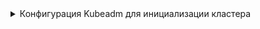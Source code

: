 


<details>
<summary>Конфигурация Kubeadm для инициализации кластера</summary>
<Tabs groupId="install-type">

    <TabItem value='Bash'>
      <h4>Переменные окружния для шаблона конфигурационного файла</h4>
      <CodeBlock language="bash">
          {dedent`
            export CLUSTER_NAME='${CUSTOM_VALUE.clusterName.value}'
            export BASE_DOMAIN='${CUSTOM_VALUE.kubernetesBaseDomain.value}'
            export CLUSTER_DOMAIN=${CUSTOM_VALUE.kubernetesClusterDomain.value}
            export FULL_HOST_NAME=${CUSTOM_VALUE.virtualMachineFullName.value}
            export INTERNAL_API=api.${CUSTOM_VALUE.kubernetesClusterDomain.value}
          `}
      </CodeBlock>

      <h4>Конфигурационный файл kubeadm для инициализации кластера</h4>
      :::warning
      Обратите внимание, что в данном конфигурационном файле этап установки ```addons``` игнорируется.
      :::
      <CodeBlock>
        {dedent`
          cat <<EOF > ${CUSTOM_VALUE.kubeadmBaseConfigPath.value}/kubeadm.yaml
          ---
          apiVersion: kubeadm.k8s.io/v1beta3
          kind: InitConfiguration
          skipPhases:
            - addon
          bootstrapTokens:
            - token: "fjt9ex.lwzqgdlvoxtqk4yw"
              description: "kubeadm bootstrap token"
              ttl: "24h"
          certificateKey: 0c00c2fd5c67c37656c00d78a9d7e1f2eb794ef8e4fc3e2a4b532eb14323cd59
          nodeRegistration:
            imagePullPolicy: IfNotPresent
            taints: null
            kubeletExtraArgs:
              cloud-provider: external
              config: "${CUSTOM_VALUE.kuberneteKubeletFolderPath.value}/config-custom.yaml"
              cluster-domain: ${CUSTOM_VALUE.kubernetesClusterDomain.value}
              cluster-dns: "${CUSTOM_VALUE.kubernetesDNSAddress.value}"
            # name: '$\{FULL_HOST_NAME}'
            ignorePreflightErrors:
              # > При поэтапной сборке кластера, а не выполнении единой команды,
              # > необходимо указать исключения в параметре ignorePreflightErrors,
              # > чтобы команда kubeadm init phase preflight выполнялась без препятствий.
              # > Для этого в nodeRegistration добавляются следующие исключения:
              - FileAvailable--etc-kubernetes-manifests-kube-apiserver.yaml
              - FileAvailable--etc-kubernetes-manifests-kube-controller-manager.yaml
              - FileAvailable--etc-kubernetes-manifests-kube-scheduler.yaml
              - FileAvailable--etc-kubernetes-manifests-etcd.yaml
          ---
          apiVersion: kubeadm.k8s.io/v1beta3
          kind: ClusterConfiguration
          clusterName: "$\{CLUSTER_NAME}"
          controlPlaneEndpoint: $\{INTERNAL_API}:${KUBE_API_ARGS.securePort.value}
          imageRepository: "${CUSTOM_VALUE.baseDockerRegistry.value}"
          networking:
            serviceSubnet: ${CUSTOM_VALUE.kubernetesServiceCIDR.value}
            dnsDomain: ${CUSTOM_VALUE.kubernetesClusterDomain.value}
          kubernetesVersion: ${COMPONENTS_VERSION.kubernetes.value}
          dns: {}
          etcd:
            local:
              imageRepository: "${CUSTOM_VALUE.baseDockerRegistry.value}"
              dataDir: "/var/lib/etcd"
              extraArgs:
                auto-compaction-retention: "${ETCD_ARGS.autoCompactionRetention.value}"
                cert-file: "${ETCD_ARGS.certFile.value}"
                client-cert-auth: "${ETCD_ARGS.clientCertAuth.value}"
                data-dir: "${ETCD_ARGS.dataDir.value}"
                election-timeout: "${ETCD_ARGS.electionTimeout.value}"
                experimental-initial-corrupt-check: "${ETCD_ARGS.experimentalInitialCorruptCheck.value}"
                experimental-watch-progress-notify-interval: "${ETCD_ARGS.experimentalWatchProgressNotifyInterval.value}"
                heartbeat-interval: "${ETCD_ARGS.heartbeatInterval.value}"
                key-file: "${ETCD_ARGS.keyFile.value}"
                logger: "${ETCD_ARGS.logger.value}"
                max-snapshots: "${ETCD_ARGS.maxSnapshots.value}"
                max-wals: "${ETCD_ARGS.maxWals.value}"
                metrics: "${ETCD_ARGS.metrics.value}"
                peer-cert-file: "${ETCD_ARGS.peerCertFile.value}"
                peer-client-cert-auth: "${ETCD_ARGS.peerClientCertAuth.value}"
                peer-key-file: "${ETCD_ARGS.peerKeyFile.value}"
                peer-trusted-ca-file: "${ETCD_ARGS.peerTrustedCAFile.value}"
                snapshot-count: "${ETCD_ARGS.snapshotCount.value}"
                trusted-ca-file: "${ETCD_ARGS.trustedCAFile.value}"
                listen-metrics-urls: "http://0.0.0.0:2381" # TODO
                quota-backend-bytes: "10737418240" # TODO
              peerCertSANs:
                - 127.0.0.1
              serverCertSANs:
                - 127.0.0.1
          apiServer:
            extraArgs:
              aggregator-reject-forwarding-redirect: "${KUBE_API_ARGS.aggregatorRejectForwardingRedirect.value}"
              allow-privileged: "${KUBE_API_ARGS.allowPrivileged.value}"
              anonymous-auth: "${KUBE_API_ARGS.anonymousAuth.value}"
              api-audiences: "${KUBE_API_ARGS.apiAudiences.value}"
              apiserver-count: "${KUBE_API_ARGS.apiserverCount.value}"
              audit-log-batch-buffer-size: "${KUBE_API_ARGS.auditLogBatchBufferSize.value}"
              audit-log-batch-max-size: "${KUBE_API_ARGS.auditLogBatchMaxSize.value}"
              audit-log-batch-max-wait: "${KUBE_API_ARGS.auditLogBatchMaxWait.value}"
              audit-log-batch-throttle-burst: "${KUBE_API_ARGS.auditLogBatchThrottleBurst.value}"
              audit-log-batch-throttle-enable: "${KUBE_API_ARGS.auditLogBatchThrottleEnable.value}"
              audit-log-batch-throttle-qps: "${KUBE_API_ARGS.auditLogBatchThrottleQps.value}"
              audit-log-compress: "${KUBE_API_ARGS.auditLogCompress.value}"
              audit-log-format: "${KUBE_API_ARGS.auditLogFormat.value}"
              audit-log-maxage: "${KUBE_API_ARGS.auditLogMaxage.value}"
              audit-log-maxbackup: "${KUBE_API_ARGS.auditLogMaxbackup.value}"
              audit-log-maxsize: "${KUBE_API_ARGS.auditLogMaxsize.value}"
              audit-log-mode: "${KUBE_API_ARGS.auditLogMode.value}"
              audit-log-truncate-enabled: "${KUBE_API_ARGS.auditLogTruncateEnabled.value}"
              audit-log-truncate-max-batch-size: "${KUBE_API_ARGS.auditLogTruncateMaxBatchSize.value}"
              audit-log-truncate-max-event-size: "${KUBE_API_ARGS.auditLogTruncateMaxEventSize.value}"
              audit-log-version: "${KUBE_API_ARGS.auditLogVersion.value}"
              audit-webhook-batch-buffer-size: "${KUBE_API_ARGS.auditWebhookBatchBufferSize.value}"
              audit-webhook-batch-initial-backoff: "${KUBE_API_ARGS.auditWebhookBatchInitialBackoff.value}"
              audit-webhook-batch-max-size: "${KUBE_API_ARGS.auditWebhookBatchMaxSize.value}"
              audit-webhook-batch-max-wait: "${KUBE_API_ARGS.auditWebhookBatchMaxWait.value}"
              audit-webhook-batch-throttle-burst: "${KUBE_API_ARGS.auditWebhookBatchThrottleBurst.value}"
              audit-webhook-batch-throttle-enable: "${KUBE_API_ARGS.auditWebhookBatchThrottleEnable.value}"
              audit-webhook-batch-throttle-qps: "${KUBE_API_ARGS.auditWebhookBatchThrottleQps.value}"
              audit-webhook-initial-backoff: "${KUBE_API_ARGS.auditWebhookInitialBackoff.value}"
              audit-webhook-mode: "${KUBE_API_ARGS.auditWebhookMode.value}"
              audit-webhook-truncate-enabled: "${KUBE_API_ARGS.auditWebhookTruncateEnabled.value}"
              audit-webhook-truncate-max-batch-size: "${KUBE_API_ARGS.auditWebhookTruncateMaxBatchSize.value}"
              audit-webhook-truncate-max-event-size: "${KUBE_API_ARGS.auditWebhookTruncateMaxEventSize.value}"
              audit-webhook-version: "${KUBE_API_ARGS.auditWebhookVersion.value}"
              authentication-token-webhook-cache-ttl: "${KUBE_API_ARGS.authenticationTokenWebhookCacheTtl.value}"
              authentication-token-webhook-version: "${KUBE_API_ARGS.authenticationTokenWebhookVersion.value}"
              authorization-mode: "${KUBE_API_ARGS.authorizationMode.value}"
              authorization-webhook-cache-authorized-ttl: "${KUBE_API_ARGS.authorizationWebhookCacheAuthorizedTtl.value}"
              authorization-webhook-cache-unauthorized-ttl: "${KUBE_API_ARGS.authorizationWebhookCacheUnauthorizedTtl.value}"
              authorization-webhook-version: "${KUBE_API_ARGS.authorizationWebhookVersion.value}"
              bind-address: "${KUBE_API_ARGS.bindAddress.value}"
              cert-dir: "${KUBE_API_ARGS.certDir.value}"
              client-ca-file: "${KUBE_API_ARGS.clientCaFile.value}"
              cloud-provider: "${KUBE_API_ARGS.cloudProvider.value}"
              cloud-provider-gce-l7lb-src-cidrs: "${KUBE_API_ARGS.cloudProviderGceL7lbSrcCidrs.value}"
              cloud-provider-gce-lb-src-cidrs: "${KUBE_API_ARGS.cloudProviderGceLbSrcCidrs.value}"
              contention-profiling: "${KUBE_API_ARGS.contentionProfiling.value}"
              default-not-ready-toleration-seconds: "${KUBE_API_ARGS.defaultNotReadyTolerationSeconds.value}"
              default-unreachable-toleration-seconds: "${KUBE_API_ARGS.defaultUnreachableTolerationSeconds.value}"
              default-watch-cache-size: "${KUBE_API_ARGS.defaultWatchCacheSize.value}"
              delete-collection-workers: "${KUBE_API_ARGS.deleteCollectionWorkers.value}"
              enable-admission-plugins: "${KUBE_API_ARGS.enableAdmissionPlugins.value}"
              enable-aggregator-routing: "${KUBE_API_ARGS.enableAggregatorRouting.value}"
              enable-bootstrap-token-auth: "${KUBE_API_ARGS.enableBootstrapTokenAuth.value}"
              enable-garbage-collector: "${KUBE_API_ARGS.enableGarbageCollector.value}"
              enable-logs-handler: "${KUBE_API_ARGS.enableLogsHandler.value}"
              enable-priority-and-fairness: "${KUBE_API_ARGS.enablePriorityAndFairness.value}"
              encryption-provider-config-automatic-reload: "${KUBE_API_ARGS.encryptionProviderConfigAutomaticReload.value}"
              endpoint-reconciler-type: "${KUBE_API_ARGS.endpointReconcilerType.value}"
              etcd-cafile: "${KUBE_API_ARGS.etcdCafile.value}"
              etcd-certfile: "${KUBE_API_ARGS.etcdCertfile.value}"
              etcd-compaction-interval: "${KUBE_API_ARGS.etcdCompactionInterval.value}"
              etcd-count-metric-poll-period: "${KUBE_API_ARGS.etcdCountMetricPollPeriod.value}"
              etcd-db-metric-poll-interval: "${KUBE_API_ARGS.etcdDbMetricPollInterval.value}"
              etcd-healthcheck-timeout: "${KUBE_API_ARGS.etcdHealthcheckTimeout.value}"
              etcd-keyfile: "${KUBE_API_ARGS.etcdKeyfile.value}"
              etcd-prefix: "${KUBE_API_ARGS.etcdPrefix.value}"
              etcd-readycheck-timeout: "${KUBE_API_ARGS.etcdReadycheckTimeout.value}"
              etcd-servers: "${KUBE_API_ARGS.etcdServers.value}"
              event-ttl: "${KUBE_API_ARGS.eventTtl.value}"
              feature-gates: "${KUBE_API_ARGS.featureGates.value}"
              goaway-chance: "${KUBE_API_ARGS.goawayChance.value}"
              help: "${KUBE_API_ARGS.help.value}"
              http2-max-streams-per-connection: "${KUBE_API_ARGS.http2MaxStreamsPerConnection.value}"
              kubelet-client-certificate: "${KUBE_API_ARGS.kubeletClientCertificate.value}"
              kubelet-client-key: "${KUBE_API_ARGS.kubeletClientKey.value}"
              kubelet-port: "${KUBE_API_ARGS.kubeletPort.value}"
              kubelet-preferred-address-types: "${KUBE_API_ARGS.kubeletPreferredAddressTypes.value}"
              kubelet-read-only-port: "${KUBE_API_ARGS.kubeletReadOnlyPort.value}"
              kubelet-timeout: "${KUBE_API_ARGS.kubeletTimeout.value}"
              kubernetes-service-node-port: "${KUBE_API_ARGS.kubernetesServiceNodePort.value}"
              lease-reuse-duration-seconds: "${KUBE_API_ARGS.leaseReuseDurationSeconds.value}"
              livez-grace-period: "${KUBE_API_ARGS.livezGracePeriod.value}"
              log-flush-frequency: "${KUBE_API_ARGS.logFlushFrequency.value}"
              logging-format: "${KUBE_API_ARGS.loggingFormat.value}"
              log-json-info-buffer-size: "${KUBE_API_ARGS.logJsonInfoBufferSize.value}"
              log-json-split-stream: "${KUBE_API_ARGS.logJsonSplitStream.value}"
              log-text-info-buffer-size: "${KUBE_API_ARGS.logTextInfoBufferSize.value}"
              log-text-split-stream: "${KUBE_API_ARGS.logTextSplitStream.value}"
              max-connection-bytes-per-sec: "${KUBE_API_ARGS.maxConnectionBytesPerSec.value}"
              max-mutating-requests-inflight: "${KUBE_API_ARGS.maxMutatingRequestsInflight.value}"
              max-requests-inflight: "${KUBE_API_ARGS.maxRequestsInflight.value}"
              min-request-timeout: "${KUBE_API_ARGS.minRequestTimeout.value}"
              permit-address-sharing: "${KUBE_API_ARGS.permitAddressSharing.value}"
              permit-port-sharing: "${KUBE_API_ARGS.permitPortSharing.value}"
              profiling: "${KUBE_API_ARGS.profiling.value}"
              proxy-client-cert-file: "${KUBE_API_ARGS.proxyClientCertFile.value}"
              proxy-client-key-file: "${KUBE_API_ARGS.proxyClientKeyFile.value}"
              requestheader-allowed-names: "${KUBE_API_ARGS.requestheaderAllowedNames.value}"
              requestheader-client-ca-file: "${KUBE_API_ARGS.requestheaderClientCaFile.value}"
              requestheader-extra-headers-prefix: "${KUBE_API_ARGS.requestheaderExtraHeadersPrefix.value}"
              requestheader-group-headers: "${KUBE_API_ARGS.requestheaderGroupHeaders.value}"
              requestheader-username-headers: "${KUBE_API_ARGS.requestheaderUsernameHeaders.value}"
              request-timeout: "${KUBE_API_ARGS.requestTimeout.value}"
              runtime-config: "${KUBE_API_ARGS.runtimeConfig.value}"
              secure-port: "${KUBE_API_ARGS.securePort.value}"
              service-account-extend-token-expiration: "${KUBE_API_ARGS.serviceAccountExtendTokenExpiration.value}"
              service-account-issuer: "${KUBE_API_ARGS.serviceAccountIssuer.value}"
              service-account-key-file: "${KUBE_API_ARGS.serviceAccountKeyFile.value}"
              service-account-lookup: "${KUBE_API_ARGS.serviceAccountLookup.value}"
              service-account-max-token-expiration: "${KUBE_API_ARGS.serviceAccountMaxTokenExpiration.value}"
              service-account-signing-key-file: "${KUBE_API_ARGS.serviceAccountSigningKeyFile.value}"
              service-cluster-ip-range: "${KUBE_API_ARGS.serviceClusterIpRange.value}"
              service-node-port-range: "${KUBE_API_ARGS.serviceNodePortRange.value}"
              shutdown-delay-duration: "${KUBE_API_ARGS.shutdownDelayDuration.value}"
              shutdown-send-retry-after: "${KUBE_API_ARGS.shutdownSendRetryAfter.value}"
              shutdown-watch-termination-grace-period: "${KUBE_API_ARGS.shutdownWatchTerminationGracePeriod.value}"
              storage-backend: "${KUBE_API_ARGS.storageBackend.value}"
              storage-media-type: "${KUBE_API_ARGS.storageMediaType.value}"
              tls-cert-file: "${KUBE_API_ARGS.tlsCertFile.value}"
              tls-private-key-file: "${KUBE_API_ARGS.tlsPrivateKeyFile.value}"
              v: "${KUBE_API_ARGS.v.value}"
              version: "${KUBE_API_ARGS.version.value}"
              watch-cache: "${KUBE_API_ARGS.watchCache.value}"

              # Не указывать если значение "" или undefined
              # cloud-config: "${KUBE_API_ARGS.cloudConfig.value}"
              # strict-transport-security-directives: "${KUBE_API_ARGS.strictTransportSecurityDirectives.value}"
              # disable-admission-plugins: "${KUBE_API_ARGS.disableAdmissionPlugins.value}"
              # disabled-metrics: "${KUBE_API_ARGS.disabledMetrics.value}"
              # egress-selector-config-file: "${KUBE_API_ARGS.egressSelectorConfigFile.value}"
              # encryption-provider-config: "${KUBE_API_ARGS.encryptionProviderConfig.value}"
              # etcd-servers-overrides: "${KUBE_API_ARGS.etcdServersOverrides.value}"
              # external-hostname: "${KUBE_API_ARGS.externalHostname.value}"
              # kubelet-certificate-authority: "${KUBE_API_ARGS.kubeletCertificateAuthority.value}"
              # oidc-ca-file: "${KUBE_API_ARGS.oidcCaFile.value}"
              # oidc-client-id: "${KUBE_API_ARGS.oidcClientId.value}"
              # oidc-groups-claim: "${KUBE_API_ARGS.oidcGroupsClaim.value}"
              # oidc-groups-prefix: "${KUBE_API_ARGS.oidcGroupsPrefix.value}"
              # oidc-issuer-url: "${KUBE_API_ARGS.oidcIssuerUrl.value}"
              # oidc-required-claim: "${KUBE_API_ARGS.oidcRequiredClaim.value}"
              # oidc-signing-algs: "${KUBE_API_ARGS.oidcSigningAlgs.value}"
              # oidc-username-claim: "${KUBE_API_ARGS.oidcUsernameClaim.value}"
              # oidc-username-prefix: "${KUBE_API_ARGS.oidcUsernamePrefix.value}"
              # peer-advertise-ip: "${KUBE_API_ARGS.peerAdvertiseIp.value}"
              # peer-advertise-port: "${KUBE_API_ARGS.peerAdvertisePort.value}"
              # peer-ca-file: "${KUBE_API_ARGS.peerCaFile.value}"
              # service-account-jwks-uri: "${KUBE_API_ARGS.serviceAccountJwksUri.value}"
              # show-hidden-metrics-for-version: "${KUBE_API_ARGS.showHiddenMetricsForVersion.value}"
              # tls-cipher-suites: "${KUBE_API_ARGS.tlsCipherSuites.value}"
              # tls-min-version: "${KUBE_API_ARGS.tlsMinVersion.value}"
              # tls-sni-cert-key: "${KUBE_API_ARGS.tlsSniCertKey.value}"
              # token-auth-file: "${KUBE_API_ARGS.tokenAuthFile.value}"
              # tracing-config-file: "${KUBE_API_ARGS.tracingConfigFile.value}"
              # vmodule: "${KUBE_API_ARGS.vmodule.value}"
              # watch-cache-sizes: "${KUBE_API_ARGS.watchCacheSizes.value}"
              # authorization-webhook-config-file: "${KUBE_API_ARGS.authorizationWebhookConfigFile.value}"
              # cors-allowed-origins: "${KUBE_API_ARGS.corsAllowedOrigins.value}"
              # debug-socket-path: "${KUBE_API_ARGS.debugSocketPath.value}"
              # authorization-policy-file: "${KUBE_API_ARGS.authorizationPolicyFile.value}"
              # authorization-config: "${KUBE_API_ARGS.authorizationConfig.value}"
              # authentication-token-webhook-config-file: "${KUBE_API_ARGS.authenticationTokenWebhookConfigFile.value}"
              # authentication-config: "${KUBE_API_ARGS.authenticationConfig.value}"
              # audit-webhook-config-file: "${KUBE_API_ARGS.auditWebhookConfigFile.value}"
              # audit-policy-file: "${KUBE_API_ARGS.auditPolicyFile.value}"
              # audit-log-path: "${KUBE_API_ARGS.auditLogPath.value}"
              # allow-metric-labels: "${KUBE_API_ARGS.allowMetricLabels.value}"
              # allow-metric-labels-manifest: "${KUBE_API_ARGS.allowMetricLabelsManifest.value}"
              # admission-control: "${KUBE_API_ARGS.admissionControl.value}"
              # admission-control-config-file: "${KUBE_API_ARGS.admissionControlConfigFile.value}"
              # advertise-address: "${KUBE_API_ARGS.advertiseAddress.value}"

            extraVolumes:
            - name: "k8s-audit"
              hostPath: "/var/log/kubernetes/audit/"
              mountPath: "/var/log/kubernetes/audit/"
              readOnly: false
              pathType: DirectoryOrCreate

            certSANs:
              - "127.0.0.1"
              # TODO для доабвления внешнего FQDN в сертификаты кластера
              # - api.$\{CLUSTER_NAME}.$\{EXTERNAL_DOMAIN}

            timeoutForControlPlane: 4m0s

          controllerManager:
            extraArgs:
              allocate-node-cidrs: "${KUBE_CONTROLLER_MANAGER_ARGS.allocateNodeCidrs.value}"
              allow-untagged-cloud: "${KUBE_CONTROLLER_MANAGER_ARGS.allowUntaggedCloud.value}"
              attach-detach-reconcile-sync-period: "${KUBE_CONTROLLER_MANAGER_ARGS.attachDetachReconcileSyncPeriod.value}"
              authentication-kubeconfig: "${KUBE_CONTROLLER_MANAGER_ARGS.authenticationKubeconfig.value}"
              authentication-skip-lookup: "${KUBE_CONTROLLER_MANAGER_ARGS.authenticationSkipLookup.value}"
              authentication-token-webhook-cache-ttl: "${KUBE_CONTROLLER_MANAGER_ARGS.authenticationTokenWebhookCacheTtl.value}"
              authentication-tolerate-lookup-failure: "${KUBE_CONTROLLER_MANAGER_ARGS.authenticationTolerateLookupFailure.value}"
              authorization-always-allow-paths: "${KUBE_CONTROLLER_MANAGER_ARGS.authorizationAlwaysAllowPaths.value}"
              authorization-kubeconfig: "${KUBE_CONTROLLER_MANAGER_ARGS.authorizationKubeconfig.value}"
              authorization-webhook-cache-authorized-ttl: "${KUBE_CONTROLLER_MANAGER_ARGS.authorizationWebhookCacheAuthorizedTtl.value}"
              authorization-webhook-cache-unauthorized-ttl: "${KUBE_CONTROLLER_MANAGER_ARGS.authorizationWebhookCacheUnauthorizedTtl.value}"
              bind-address: "${KUBE_CONTROLLER_MANAGER_ARGS.bindAddress.value}"

              cidr-allocator-type: "${KUBE_CONTROLLER_MANAGER_ARGS.cidrAllocatorType.value}"
              client-ca-file: "${KUBE_CONTROLLER_MANAGER_ARGS.clientCaFile.value}"

              cloud-provider: "${KUBE_CONTROLLER_MANAGER_ARGS.cloudProvider.value}"
              cloud-provider-gce-lb-src-cidrs: "${KUBE_CONTROLLER_MANAGER_ARGS.cloudProviderGceLbSrcCidrs.value}"
              cluster-name: "${KUBE_CONTROLLER_MANAGER_ARGS.clusterName.value}"

              cluster-signing-cert-file: "${KUBE_CONTROLLER_MANAGER_ARGS.clusterSigningCertFile.value}"
              cluster-signing-duration: "${KUBE_CONTROLLER_MANAGER_ARGS.clusterSigningDuration.value}"
              cluster-signing-key-file: "${KUBE_CONTROLLER_MANAGER_ARGS.clusterSigningKeyFile.value}"

              # Не указывать если значение "" или undefined
              # cluster-signing-kube-apiserver-client-cert-file: "${KUBE_CONTROLLER_MANAGER_ARGS.clusterSigningKubeApiserverClientCertFile.value}"
              # cluster-signing-kube-apiserver-client-key-file: "${KUBE_CONTROLLER_MANAGER_ARGS.clusterSigningKubeApiserverClientKeyFile.value}"
              # cluster-signing-kubelet-client-cert-file: "${KUBE_CONTROLLER_MANAGER_ARGS.clusterSigningKubeletClientCertFile.value}"
              # cluster-signing-kubelet-client-key-file: "${KUBE_CONTROLLER_MANAGER_ARGS.clusterSigningKubeletClientKeyFile.value}"
              # cluster-signing-kubelet-serving-cert-file: "${KUBE_CONTROLLER_MANAGER_ARGS.clusterSigningKubeletServingCertFile.value}"
              # cluster-signing-kubelet-serving-key-file: "${KUBE_CONTROLLER_MANAGER_ARGS.clusterSigningKubeletServingKeyFile.value}"
              # cluster-signing-legacy-unknown-cert-file: "${KUBE_CONTROLLER_MANAGER_ARGS.clusterSigningLegacyUnknownCertFile.value}"
              # cluster-signing-legacy-unknown-key-file: "${KUBE_CONTROLLER_MANAGER_ARGS.clusterSigningLegacyUnknownKeyFile.value}"
              # cluster-cidr: "${KUBE_CONTROLLER_MANAGER_ARGS.clusterCidr.value}"
              # cloud-config: "${KUBE_CONTROLLER_MANAGER_ARGS.cloudConfig.value}"
              # cert-dir: "${KUBE_CONTROLLER_MANAGER_ARGS.certDir.value}"
              # allow-metric-labels-manifest: "${KUBE_CONTROLLER_MANAGER_ARGS.allowMetricLabelsManifest.value}"
              # allow-metric-labels: "${KUBE_CONTROLLER_MANAGER_ARGS.allowMetricLabels.value}"
              # disabled-metrics: "${KUBE_CONTROLLER_MANAGER_ARGS.disabledMetrics.value}"
              # leader-migration-config: "${KUBE_CONTROLLER_MANAGER_ARGS.leaderMigrationConfig.value}"
              # master: "${KUBE_CONTROLLER_MANAGER_ARGS.master.value}"
              # pv-recycler-pod-template-filepath-hostpath: "${KUBE_CONTROLLER_MANAGER_ARGS.pvRecyclerPodTemplateFilepathHostpath.value}"
              # pv-recycler-pod-template-filepath-nfs: "${KUBE_CONTROLLER_MANAGER_ARGS.pvRecyclerPodTemplateFilepathNfs.value}"
              # service-cluster-ip-range: "${KUBE_CONTROLLER_MANAGER_ARGS.serviceClusterIpRange.value}"
              # show-hidden-metrics-for-version: "${KUBE_CONTROLLER_MANAGER_ARGS.showHiddenMetricsForVersion.value}"
              # tls-cert-file: "${KUBE_CONTROLLER_MANAGER_ARGS.tlsCertFile.value}"
              # tls-cipher-suites: "${KUBE_CONTROLLER_MANAGER_ARGS.tlsCipherSuites.value}"
              # tls-min-version: "${KUBE_CONTROLLER_MANAGER_ARGS.tlsMinVersion.value}"
              # tls-private-key-file: "${KUBE_CONTROLLER_MANAGER_ARGS.tlsPrivateKeyFile.value}"
              # tls-sni-cert-key: "${KUBE_CONTROLLER_MANAGER_ARGS.tlsSniCertKey.value}"
              # vmodule: "${KUBE_CONTROLLER_MANAGER_ARGS.vmodule.value}"
              # volume-host-cidr-denylist: "${KUBE_CONTROLLER_MANAGER_ARGS.volumeHostCidrDenylist.value}"
              # external-cloud-volume-plugin: "${KUBE_CONTROLLER_MANAGER_ARGS.externalCloudVolumePlugin.value}"
              # requestheader-allowed-names: "${KUBE_CONTROLLER_MANAGER_ARGS.requestheaderAllowedNames.value}"

              concurrent-cron-job-syncs: "${KUBE_CONTROLLER_MANAGER_ARGS.concurrentCronJobSyncs.value}"
              concurrent-deployment-syncs: "${KUBE_CONTROLLER_MANAGER_ARGS.concurrentDeploymentSyncs.value}"
              concurrent-endpoint-syncs: "${KUBE_CONTROLLER_MANAGER_ARGS.concurrentEndpointSyncs.value}"
              concurrent-ephemeralvolume-syncs: "${KUBE_CONTROLLER_MANAGER_ARGS.concurrentEphemeralvolumeSyncs.value}"
              concurrent-gc-syncs: "${KUBE_CONTROLLER_MANAGER_ARGS.concurrentGcSyncs.value}"
              concurrent-horizontal-pod-autoscaler-syncs: "${KUBE_CONTROLLER_MANAGER_ARGS.concurrentHorizontalPodAutoscalerSyncs.value}"
              concurrent-job-syncs: "${KUBE_CONTROLLER_MANAGER_ARGS.concurrentJobSyncs.value}"
              concurrent-namespace-syncs: "${KUBE_CONTROLLER_MANAGER_ARGS.concurrentNamespaceSyncs.value}"
              concurrent-rc-syncs: "${KUBE_CONTROLLER_MANAGER_ARGS.concurrentRcSyncs.value}"
              concurrent-replicaset-syncs: "${KUBE_CONTROLLER_MANAGER_ARGS.concurrentReplicasetSyncs.value}"
              concurrent-resource-quota-syncs: "${KUBE_CONTROLLER_MANAGER_ARGS.concurrentResourceQuotaSyncs.value}"
              concurrent-service-endpoint-syncs: "${KUBE_CONTROLLER_MANAGER_ARGS.concurrentServiceEndpointSyncs.value}"
              concurrent-service-syncs: "${KUBE_CONTROLLER_MANAGER_ARGS.concurrentServiceSyncs.value}"
              concurrent-serviceaccount-token-syncs: "${KUBE_CONTROLLER_MANAGER_ARGS.concurrentServiceaccountTokenSyncs.value}"
              concurrent-statefulset-syncs: "${KUBE_CONTROLLER_MANAGER_ARGS.concurrentStatefulsetSyncs.value}"
              concurrent-ttl-after-finished-syncs: "${KUBE_CONTROLLER_MANAGER_ARGS.concurrentTtlAfterFinishedSyncs.value}"
              concurrent-validating-admission-policy-status-syncs: "${KUBE_CONTROLLER_MANAGER_ARGS.concurrentValidatingAdmissionPolicyStatusSyncs.value}"
              configure-cloud-routes: "${KUBE_CONTROLLER_MANAGER_ARGS.configureCloudRoutes.value}"
              contention-profiling: "${KUBE_CONTROLLER_MANAGER_ARGS.contentionProfiling.value}"
              controller-start-interval: "${KUBE_CONTROLLER_MANAGER_ARGS.controllerStartInterval.value}"
              controllers: "${KUBE_CONTROLLER_MANAGER_ARGS.controllers.value}"
              disable-attach-detach-reconcile-sync: "${KUBE_CONTROLLER_MANAGER_ARGS.disableAttachDetachReconcileSync.value}"
              disable-force-detach-on-timeout: "${KUBE_CONTROLLER_MANAGER_ARGS.disableForceDetachOnTimeout.value}"
              enable-dynamic-provisioning: "${KUBE_CONTROLLER_MANAGER_ARGS.enableDynamicProvisioning.value}"
              enable-garbage-collector: "${KUBE_CONTROLLER_MANAGER_ARGS.enableGarbageCollector.value}"
              enable-hostpath-provisioner: "${KUBE_CONTROLLER_MANAGER_ARGS.enableHostpathProvisioner.value}"
              enable-leader-migration: "${KUBE_CONTROLLER_MANAGER_ARGS.enableLeaderMigration.value}"
              endpoint-updates-batch-period: "${KUBE_CONTROLLER_MANAGER_ARGS.endpointUpdatesBatchPeriod.value}"
              endpointslice-updates-batch-period: "${KUBE_CONTROLLER_MANAGER_ARGS.endpointsliceUpdatesBatchPeriod.value}"
              feature-gates: "${KUBE_CONTROLLER_MANAGER_ARGS.featureGates.value}"
              flex-volume-plugin-dir: "${KUBE_CONTROLLER_MANAGER_ARGS.flexVolumePluginDir.value}"
              help: "${KUBE_CONTROLLER_MANAGER_ARGS.help.value}"
              horizontal-pod-autoscaler-cpu-initialization-period: "${KUBE_CONTROLLER_MANAGER_ARGS.horizontalPodAutoscalerCpuInitializationPeriod.value}"
              horizontal-pod-autoscaler-downscale-delay: "${KUBE_CONTROLLER_MANAGER_ARGS.horizontalPodAutoscalerDownscaleDelay.value}"
              horizontal-pod-autoscaler-downscale-stabilization: "${KUBE_CONTROLLER_MANAGER_ARGS.horizontalPodAutoscalerDownscaleStabilization.value}"
              horizontal-pod-autoscaler-initial-readiness-delay: "${KUBE_CONTROLLER_MANAGER_ARGS.horizontalPodAutoscalerInitialReadinessDelay.value}"
              horizontal-pod-autoscaler-sync-period: "${KUBE_CONTROLLER_MANAGER_ARGS.horizontalPodAutoscalerSyncPeriod.value}"
              horizontal-pod-autoscaler-tolerance: "${KUBE_CONTROLLER_MANAGER_ARGS.horizontalPodAutoscalerTolerance.value}"
              horizontal-pod-autoscaler-upscale-delay: "${KUBE_CONTROLLER_MANAGER_ARGS.horizontalPodAutoscalerUpscaleDelay.value}"
              http2-max-streams-per-connection: "${KUBE_CONTROLLER_MANAGER_ARGS.http2MaxStreamsPerConnection.value}"
              kube-api-burst: "${KUBE_CONTROLLER_MANAGER_ARGS.kubeApiBurst.value}"
              kube-api-content-type: "${KUBE_CONTROLLER_MANAGER_ARGS.kubeApiContentType.value}"
              kube-api-qps: "${KUBE_CONTROLLER_MANAGER_ARGS.kubeApiQps.value}"
              kubeconfig: "${KUBE_CONTROLLER_MANAGER_ARGS.kubeconfig.value}"
              large-cluster-size-threshold: "${KUBE_CONTROLLER_MANAGER_ARGS.largeClusterSizeThreshold.value}"
              leader-elect: "${KUBE_CONTROLLER_MANAGER_ARGS.leaderElect.value}"
              leader-elect-lease-duration: "${KUBE_CONTROLLER_MANAGER_ARGS.leaderElectLeaseDuration.value}"
              leader-elect-renew-deadline: "${KUBE_CONTROLLER_MANAGER_ARGS.leaderElectRenewDeadline.value}"
              leader-elect-resource-lock: "${KUBE_CONTROLLER_MANAGER_ARGS.leaderElectResourceLock.value}"
              leader-elect-resource-name: "${KUBE_CONTROLLER_MANAGER_ARGS.leaderElectResourceName.value}"
              leader-elect-resource-namespace: "${KUBE_CONTROLLER_MANAGER_ARGS.leaderElectResourceNamespace.value}"
              leader-elect-retry-period: "${KUBE_CONTROLLER_MANAGER_ARGS.leaderElectRetryPeriod.value}"
              legacy-service-account-token-clean-up-period: "${KUBE_CONTROLLER_MANAGER_ARGS.legacyServiceAccountTokenCleanUpPeriod.value}"
              log-flush-frequency: "${KUBE_CONTROLLER_MANAGER_ARGS.logFlushFrequency.value}"
              log-json-info-buffer-size: "${KUBE_CONTROLLER_MANAGER_ARGS.logJsonInfoBufferSize.value}"
              log-json-split-stream: "${KUBE_CONTROLLER_MANAGER_ARGS.logJsonSplitStream.value}"
              log-text-info-buffer-size: "${KUBE_CONTROLLER_MANAGER_ARGS.logTextInfoBufferSize.value}"
              log-text-split-stream: "${KUBE_CONTROLLER_MANAGER_ARGS.logTextSplitStream.value}"
              logging-format: "${KUBE_CONTROLLER_MANAGER_ARGS.loggingFormat.value}"
              max-endpoints-per-slice: "${KUBE_CONTROLLER_MANAGER_ARGS.maxEndpointsPerSlice.value}"
              min-resync-period: "${KUBE_CONTROLLER_MANAGER_ARGS.minResyncPeriod.value}"
              mirroring-concurrent-service-endpoint-syncs: "${KUBE_CONTROLLER_MANAGER_ARGS.mirroringConcurrentServiceEndpointSyncs.value}"
              mirroring-endpointslice-updates-batch-period: "${KUBE_CONTROLLER_MANAGER_ARGS.mirroringEndpointsliceUpdatesBatchPeriod.value}"
              mirroring-max-endpoints-per-subset: "${KUBE_CONTROLLER_MANAGER_ARGS.mirroringMaxEndpointsPerSubset.value}"
              namespace-sync-period: "${KUBE_CONTROLLER_MANAGER_ARGS.namespaceSyncPeriod.value}"
              node-cidr-mask-size: "${KUBE_CONTROLLER_MANAGER_ARGS.nodeCidrMaskSize.value}"
              node-cidr-mask-size-ipv4: "${KUBE_CONTROLLER_MANAGER_ARGS.nodeCidrMaskSizeIpv4.value}"
              node-cidr-mask-size-ipv6: "${KUBE_CONTROLLER_MANAGER_ARGS.nodeCidrMaskSizeIpv6.value}"
              node-eviction-rate: "${KUBE_CONTROLLER_MANAGER_ARGS.nodeEvictionRate.value}"
              node-monitor-grace-period: "${KUBE_CONTROLLER_MANAGER_ARGS.nodeMonitorGracePeriod.value}"
              node-monitor-period: "${KUBE_CONTROLLER_MANAGER_ARGS.nodeMonitorPeriod.value}"
              node-startup-grace-period: "${KUBE_CONTROLLER_MANAGER_ARGS.nodeStartupGracePeriod.value}"
              node-sync-period: "${KUBE_CONTROLLER_MANAGER_ARGS.nodeSyncPeriod.value}"
              permit-address-sharing: "${KUBE_CONTROLLER_MANAGER_ARGS.permitAddressSharing.value}"
              permit-port-sharing: "${KUBE_CONTROLLER_MANAGER_ARGS.permitPortSharing.value}"
              profiling: "${KUBE_CONTROLLER_MANAGER_ARGS.profiling.value}"
              pv-recycler-increment-timeout-nfs: "${KUBE_CONTROLLER_MANAGER_ARGS.pvRecyclerIncrementTimeoutNfs.value}"
              pv-recycler-minimum-timeout-hostpath: "${KUBE_CONTROLLER_MANAGER_ARGS.pvRecyclerMinimumTimeoutHostpath.value}"
              pv-recycler-minimum-timeout-nfs: "${KUBE_CONTROLLER_MANAGER_ARGS.pvRecyclerMinimumTimeoutNfs.value}"
              pv-recycler-timeout-increment-hostpath: "${KUBE_CONTROLLER_MANAGER_ARGS.pvRecyclerTimeoutIncrementHostpath.value}"
              pvclaimbinder-sync-period: "${KUBE_CONTROLLER_MANAGER_ARGS.pvclaimbinderSyncPeriod.value}"
              requestheader-client-ca-file: "${KUBE_CONTROLLER_MANAGER_ARGS.requestheaderClientCaFile.value}"
              requestheader-extra-headers-prefix: "${KUBE_CONTROLLER_MANAGER_ARGS.requestheaderExtraHeadersPrefix.value}"
              requestheader-group-headers: "${KUBE_CONTROLLER_MANAGER_ARGS.requestheaderGroupHeaders.value}"
              requestheader-username-headers: "${KUBE_CONTROLLER_MANAGER_ARGS.requestheaderUsernameHeaders.value}"
              resource-quota-sync-period: "${KUBE_CONTROLLER_MANAGER_ARGS.resourceQuotaSyncPeriod.value}"
              root-ca-file: "${KUBE_CONTROLLER_MANAGER_ARGS.rootCaFile.value}"
              route-reconciliation-period: "${KUBE_CONTROLLER_MANAGER_ARGS.routeReconciliationPeriod.value}"
              secondary-node-eviction-rate: "${KUBE_CONTROLLER_MANAGER_ARGS.secondaryNodeEvictionRate.value}"
              secure-port: "${KUBE_CONTROLLER_MANAGER_ARGS.securePort.value}"
              service-account-private-key-file: "${KUBE_CONTROLLER_MANAGER_ARGS.serviceAccountPrivateKeyFile.value}"
              terminated-pod-gc-threshold: "${KUBE_CONTROLLER_MANAGER_ARGS.terminatedPodGcThreshold.value}"
              unhealthy-zone-threshold: "${KUBE_CONTROLLER_MANAGER_ARGS.unhealthyZoneThreshold.value}"
              use-service-account-credentials: "${KUBE_CONTROLLER_MANAGER_ARGS.useServiceAccountCredentials.value}"
              v: "${KUBE_CONTROLLER_MANAGER_ARGS.v.value}"
              version: "${KUBE_CONTROLLER_MANAGER_ARGS.version.value}"
              volume-host-allow-local-loopback: "${KUBE_CONTROLLER_MANAGER_ARGS.volumeHostAllowLocalLoopback.value}"

          scheduler:
            extraArgs:
              bind-address: 0.0.0.0
              leader-elect: "true"
          EOF
        `}
      </CodeBlock>
    </TabItem>

    <TabItem value='Cloud-init'>

      <CodeBlock>
        {dedent`
          - path: ${CUSTOM_VALUE.kubeadmBaseConfigPath.value}/kubeadm.yaml
            owner: root:root
            permissions: '0644'
            content: |
              ---
              apiVersion: kubeadm.k8s.io/v1beta3
              kind: InitConfiguration
              skipPhases:
                - addon
              bootstrapTokens:
                - token: "fjt9ex.lwzqgdlvoxtqk4yw"
                  description: "kubeadm bootstrap token"
                  ttl: "24h"
              certificateKey: 0c00c2fd5c67c37656c00d78a9d7e1f2eb794ef8e4fc3e2a4b532eb14323cd59
              nodeRegistration:
                imagePullPolicy: IfNotPresent
                taints: null
                kubeletExtraArgs:
                  cloud-provider: external
                  config: "${CUSTOM_VALUE.kuberneteKubeletFolderPath.value}/config-custom.yaml"
                  cluster-domain: cluster.local
                  cluster-dns: "${CUSTOM_VALUE.kubernetesDNSAddress.value}"

                # TODO тут нужно подумать, нужно ли определение имени узла при инициализации УК
                # name: {{ local_hostname }}

                ignorePreflightErrors:
                  # > При поэтапной сборке кластера, а не выполнении единой команды,
                  # > необходимо указать исключения в параметре ignorePreflightErrors,
                  # > чтобы команда kubeadm init phase preflight выполнялась без препятствий.
                  # > Для этого в nodeRegistration добавляются следующие исключения:
                  - FileAvailable--etc-kubernetes-manifests-kube-apiserver.yaml
                  - FileAvailable--etc-kubernetes-manifests-kube-controller-manager.yaml
                  - FileAvailable--etc-kubernetes-manifests-kube-scheduler.yaml
                  - FileAvailable--etc-kubernetes-manifests-etcd.yaml
              ---
              apiVersion: kubeadm.k8s.io/v1beta3
              kind: ClusterConfiguration

              clusterName: "$\{CLUSTER_NAME}"
              # TODO нужно указывать VIP LoadBalancer
              controlPlaneEndpoint: {{ local_hostname }}:${KUBE_API_ARGS.securePort.value}

              imageRepository: "${CUSTOM_VALUE.baseDockerRegistry.value}"
              networking:
                serviceSubnet: ${CUSTOM_VALUE.kubernetesServiceCIDR.value}
                dnsDomain: cluster.local
              kubernetesVersion: ${COMPONENTS_VERSION.kubernetes.value}
              dns: {}
              etcd:
                local:
                  imageRepository: "${CUSTOM_VALUE.baseDockerRegistry.value}"
                  dataDir: "/var/lib/etcd"
                  extraArgs:
                    auto-compaction-retention: "${ETCD_ARGS.autoCompactionRetention.value}"
                    cert-file: "${ETCD_ARGS.certFile.value}"
                    client-cert-auth: "${ETCD_ARGS.clientCertAuth.value}"
                    data-dir: "${ETCD_ARGS.dataDir.value}"
                    election-timeout: "${ETCD_ARGS.electionTimeout.value}"
                    experimental-initial-corrupt-check: "${ETCD_ARGS.experimentalInitialCorruptCheck.value}"
                    experimental-watch-progress-notify-interval: "${ETCD_ARGS.experimentalWatchProgressNotifyInterval.value}"
                    heartbeat-interval: "${ETCD_ARGS.heartbeatInterval.value}"
                    key-file: "${ETCD_ARGS.keyFile.value}"
                    logger: "${ETCD_ARGS.logger.value}"
                    max-snapshots: "${ETCD_ARGS.maxSnapshots.value}"
                    max-wals: "${ETCD_ARGS.maxWals.value}"
                    metrics: "${ETCD_ARGS.metrics.value}"
                    peer-cert-file: "${ETCD_ARGS.peerCertFile.value}"
                    peer-client-cert-auth: "${ETCD_ARGS.peerClientCertAuth.value}"
                    peer-key-file: "${ETCD_ARGS.peerKeyFile.value}"
                    peer-trusted-ca-file: "${ETCD_ARGS.peerTrustedCAFile.value}"
                    snapshot-count: "${ETCD_ARGS.snapshotCount.value}"
                    trusted-ca-file: "${ETCD_ARGS.trustedCAFile.value}"
                    listen-metrics-urls: "http://0.0.0.0:2381" # TODO
                    quota-backend-bytes: "10737418240" # TODO
                  peerCertSANs:
                    - 127.0.0.1
                  serverCertSANs:
                    - 127.0.0.1
              apiServer:
                extraArgs:
                  aggregator-reject-forwarding-redirect: "${KUBE_API_ARGS.aggregatorRejectForwardingRedirect.value}"
                  allow-privileged: "${KUBE_API_ARGS.allowPrivileged.value}"
                  anonymous-auth: "${KUBE_API_ARGS.anonymousAuth.value}"
                  api-audiences: "${KUBE_API_ARGS.apiAudiences.value}"
                  apiserver-count: "${KUBE_API_ARGS.apiserverCount.value}"
                  audit-log-batch-buffer-size: "${KUBE_API_ARGS.auditLogBatchBufferSize.value}"
                  audit-log-batch-max-size: "${KUBE_API_ARGS.auditLogBatchMaxSize.value}"
                  audit-log-batch-max-wait: "${KUBE_API_ARGS.auditLogBatchMaxWait.value}"
                  audit-log-batch-throttle-burst: "${KUBE_API_ARGS.auditLogBatchThrottleBurst.value}"
                  audit-log-batch-throttle-enable: "${KUBE_API_ARGS.auditLogBatchThrottleEnable.value}"
                  audit-log-batch-throttle-qps: "${KUBE_API_ARGS.auditLogBatchThrottleQps.value}"
                  audit-log-compress: "${KUBE_API_ARGS.auditLogCompress.value}"
                  audit-log-format: "${KUBE_API_ARGS.auditLogFormat.value}"
                  audit-log-maxage: "${KUBE_API_ARGS.auditLogMaxage.value}"
                  audit-log-maxbackup: "${KUBE_API_ARGS.auditLogMaxbackup.value}"
                  audit-log-maxsize: "${KUBE_API_ARGS.auditLogMaxsize.value}"
                  audit-log-mode: "${KUBE_API_ARGS.auditLogMode.value}"
                  audit-log-truncate-enabled: "${KUBE_API_ARGS.auditLogTruncateEnabled.value}"
                  audit-log-truncate-max-batch-size: "${KUBE_API_ARGS.auditLogTruncateMaxBatchSize.value}"
                  audit-log-truncate-max-event-size: "${KUBE_API_ARGS.auditLogTruncateMaxEventSize.value}"
                  audit-log-version: "${KUBE_API_ARGS.auditLogVersion.value}"
                  audit-webhook-batch-buffer-size: "${KUBE_API_ARGS.auditWebhookBatchBufferSize.value}"
                  audit-webhook-batch-initial-backoff: "${KUBE_API_ARGS.auditWebhookBatchInitialBackoff.value}"
                  audit-webhook-batch-max-size: "${KUBE_API_ARGS.auditWebhookBatchMaxSize.value}"
                  audit-webhook-batch-max-wait: "${KUBE_API_ARGS.auditWebhookBatchMaxWait.value}"
                  audit-webhook-batch-throttle-burst: "${KUBE_API_ARGS.auditWebhookBatchThrottleBurst.value}"
                  audit-webhook-batch-throttle-enable: "${KUBE_API_ARGS.auditWebhookBatchThrottleEnable.value}"
                  audit-webhook-batch-throttle-qps: "${KUBE_API_ARGS.auditWebhookBatchThrottleQps.value}"
                  audit-webhook-initial-backoff: "${KUBE_API_ARGS.auditWebhookInitialBackoff.value}"
                  audit-webhook-mode: "${KUBE_API_ARGS.auditWebhookMode.value}"
                  audit-webhook-truncate-enabled: "${KUBE_API_ARGS.auditWebhookTruncateEnabled.value}"
                  audit-webhook-truncate-max-batch-size: "${KUBE_API_ARGS.auditWebhookTruncateMaxBatchSize.value}"
                  audit-webhook-truncate-max-event-size: "${KUBE_API_ARGS.auditWebhookTruncateMaxEventSize.value}"
                  audit-webhook-version: "${KUBE_API_ARGS.auditWebhookVersion.value}"
                  authentication-token-webhook-cache-ttl: "${KUBE_API_ARGS.authenticationTokenWebhookCacheTtl.value}"
                  authentication-token-webhook-version: "${KUBE_API_ARGS.authenticationTokenWebhookVersion.value}"
                  authorization-mode: "${KUBE_API_ARGS.authorizationMode.value}"
                  authorization-webhook-cache-authorized-ttl: "${KUBE_API_ARGS.authorizationWebhookCacheAuthorizedTtl.value}"
                  authorization-webhook-cache-unauthorized-ttl: "${KUBE_API_ARGS.authorizationWebhookCacheUnauthorizedTtl.value}"
                  authorization-webhook-version: "${KUBE_API_ARGS.authorizationWebhookVersion.value}"
                  bind-address: "${KUBE_API_ARGS.bindAddress.value}"
                  cert-dir: "${KUBE_API_ARGS.certDir.value}"
                  client-ca-file: "${KUBE_API_ARGS.clientCaFile.value}"
                  cloud-provider: "${KUBE_API_ARGS.cloudProvider.value}"
                  cloud-provider-gce-l7lb-src-cidrs: "${KUBE_API_ARGS.cloudProviderGceL7lbSrcCidrs.value}"
                  cloud-provider-gce-lb-src-cidrs: "${KUBE_API_ARGS.cloudProviderGceLbSrcCidrs.value}"
                  contention-profiling: "${KUBE_API_ARGS.contentionProfiling.value}"
                  default-not-ready-toleration-seconds: "${KUBE_API_ARGS.defaultNotReadyTolerationSeconds.value}"
                  default-unreachable-toleration-seconds: "${KUBE_API_ARGS.defaultUnreachableTolerationSeconds.value}"
                  default-watch-cache-size: "${KUBE_API_ARGS.defaultWatchCacheSize.value}"
                  delete-collection-workers: "${KUBE_API_ARGS.deleteCollectionWorkers.value}"
                  enable-admission-plugins: "${KUBE_API_ARGS.enableAdmissionPlugins.value}"
                  enable-aggregator-routing: "${KUBE_API_ARGS.enableAggregatorRouting.value}"
                  enable-bootstrap-token-auth: "${KUBE_API_ARGS.enableBootstrapTokenAuth.value}"
                  enable-garbage-collector: "${KUBE_API_ARGS.enableGarbageCollector.value}"
                  enable-logs-handler: "${KUBE_API_ARGS.enableLogsHandler.value}"
                  enable-priority-and-fairness: "${KUBE_API_ARGS.enablePriorityAndFairness.value}"
                  encryption-provider-config-automatic-reload: "${KUBE_API_ARGS.encryptionProviderConfigAutomaticReload.value}"
                  endpoint-reconciler-type: "${KUBE_API_ARGS.endpointReconcilerType.value}"
                  etcd-cafile: "${KUBE_API_ARGS.etcdCafile.value}"
                  etcd-certfile: "${KUBE_API_ARGS.etcdCertfile.value}"
                  etcd-compaction-interval: "${KUBE_API_ARGS.etcdCompactionInterval.value}"
                  etcd-count-metric-poll-period: "${KUBE_API_ARGS.etcdCountMetricPollPeriod.value}"
                  etcd-db-metric-poll-interval: "${KUBE_API_ARGS.etcdDbMetricPollInterval.value}"
                  etcd-healthcheck-timeout: "${KUBE_API_ARGS.etcdHealthcheckTimeout.value}"
                  etcd-keyfile: "${KUBE_API_ARGS.etcdKeyfile.value}"
                  etcd-prefix: "${KUBE_API_ARGS.etcdPrefix.value}"
                  etcd-readycheck-timeout: "${KUBE_API_ARGS.etcdReadycheckTimeout.value}"
                  etcd-servers: "${KUBE_API_ARGS.etcdServers.value}"
                  event-ttl: "${KUBE_API_ARGS.eventTtl.value}"
                  feature-gates: "${KUBE_API_ARGS.featureGates.value}"
                  goaway-chance: "${KUBE_API_ARGS.goawayChance.value}"
                  help: "${KUBE_API_ARGS.help.value}"
                  http2-max-streams-per-connection: "${KUBE_API_ARGS.http2MaxStreamsPerConnection.value}"
                  kubelet-client-certificate: "${KUBE_API_ARGS.kubeletClientCertificate.value}"
                  kubelet-client-key: "${KUBE_API_ARGS.kubeletClientKey.value}"
                  kubelet-port: "${KUBE_API_ARGS.kubeletPort.value}"
                  kubelet-preferred-address-types: "${KUBE_API_ARGS.kubeletPreferredAddressTypes.value}"
                  kubelet-read-only-port: "${KUBE_API_ARGS.kubeletReadOnlyPort.value}"
                  kubelet-timeout: "${KUBE_API_ARGS.kubeletTimeout.value}"
                  kubernetes-service-node-port: "${KUBE_API_ARGS.kubernetesServiceNodePort.value}"
                  lease-reuse-duration-seconds: "${KUBE_API_ARGS.leaseReuseDurationSeconds.value}"
                  livez-grace-period: "${KUBE_API_ARGS.livezGracePeriod.value}"
                  log-flush-frequency: "${KUBE_API_ARGS.logFlushFrequency.value}"
                  logging-format: "${KUBE_API_ARGS.loggingFormat.value}"
                  log-json-info-buffer-size: "${KUBE_API_ARGS.logJsonInfoBufferSize.value}"
                  log-json-split-stream: "${KUBE_API_ARGS.logJsonSplitStream.value}"
                  log-text-info-buffer-size: "${KUBE_API_ARGS.logTextInfoBufferSize.value}"
                  log-text-split-stream: "${KUBE_API_ARGS.logTextSplitStream.value}"
                  max-connection-bytes-per-sec: "${KUBE_API_ARGS.maxConnectionBytesPerSec.value}"
                  max-mutating-requests-inflight: "${KUBE_API_ARGS.maxMutatingRequestsInflight.value}"
                  max-requests-inflight: "${KUBE_API_ARGS.maxRequestsInflight.value}"
                  min-request-timeout: "${KUBE_API_ARGS.minRequestTimeout.value}"
                  permit-address-sharing: "${KUBE_API_ARGS.permitAddressSharing.value}"
                  permit-port-sharing: "${KUBE_API_ARGS.permitPortSharing.value}"
                  profiling: "${KUBE_API_ARGS.profiling.value}"
                  proxy-client-cert-file: "${KUBE_API_ARGS.proxyClientCertFile.value}"
                  proxy-client-key-file: "${KUBE_API_ARGS.proxyClientKeyFile.value}"
                  requestheader-allowed-names: "${KUBE_API_ARGS.requestheaderAllowedNames.value}"
                  requestheader-client-ca-file: "${KUBE_API_ARGS.requestheaderClientCaFile.value}"
                  requestheader-extra-headers-prefix: "${KUBE_API_ARGS.requestheaderExtraHeadersPrefix.value}"
                  requestheader-group-headers: "${KUBE_API_ARGS.requestheaderGroupHeaders.value}"
                  requestheader-username-headers: "${KUBE_API_ARGS.requestheaderUsernameHeaders.value}"
                  request-timeout: "${KUBE_API_ARGS.requestTimeout.value}"
                  runtime-config: "${KUBE_API_ARGS.runtimeConfig.value}"
                  secure-port: "${KUBE_API_ARGS.securePort.value}"
                  service-account-extend-token-expiration: "${KUBE_API_ARGS.serviceAccountExtendTokenExpiration.value}"

                  # TODO
                  # service-account-issuer: "${KUBE_API_ARGS.serviceAccountIssuer.value}"
                  service-account-issuer: https://kubernetes.default.svc.cluster.local

                  service-account-key-file: "${KUBE_API_ARGS.serviceAccountKeyFile.value}"
                  service-account-lookup: "${KUBE_API_ARGS.serviceAccountLookup.value}"
                  service-account-max-token-expiration: "${KUBE_API_ARGS.serviceAccountMaxTokenExpiration.value}"
                  service-account-signing-key-file: "${KUBE_API_ARGS.serviceAccountSigningKeyFile.value}"
                  service-cluster-ip-range: "${KUBE_API_ARGS.serviceClusterIpRange.value}"
                  service-node-port-range: "${KUBE_API_ARGS.serviceNodePortRange.value}"
                  shutdown-delay-duration: "${KUBE_API_ARGS.shutdownDelayDuration.value}"
                  shutdown-send-retry-after: "${KUBE_API_ARGS.shutdownSendRetryAfter.value}"
                  shutdown-watch-termination-grace-period: "${KUBE_API_ARGS.shutdownWatchTerminationGracePeriod.value}"
                  storage-backend: "${KUBE_API_ARGS.storageBackend.value}"
                  storage-media-type: "${KUBE_API_ARGS.storageMediaType.value}"
                  tls-cert-file: "${KUBE_API_ARGS.tlsCertFile.value}"
                  tls-private-key-file: "${KUBE_API_ARGS.tlsPrivateKeyFile.value}"
                  v: "${KUBE_API_ARGS.v.value}"
                  version: "${KUBE_API_ARGS.version.value}"
                  watch-cache: "${KUBE_API_ARGS.watchCache.value}"

                  # Не указывать если значение "" или undefined
                  # cloud-config: "${KUBE_API_ARGS.cloudConfig.value}"
                  # strict-transport-security-directives: "${KUBE_API_ARGS.strictTransportSecurityDirectives.value}"
                  # disable-admission-plugins: "${KUBE_API_ARGS.disableAdmissionPlugins.value}"
                  # disabled-metrics: "${KUBE_API_ARGS.disabledMetrics.value}"
                  # egress-selector-config-file: "${KUBE_API_ARGS.egressSelectorConfigFile.value}"
                  # encryption-provider-config: "${KUBE_API_ARGS.encryptionProviderConfig.value}"
                  # etcd-servers-overrides: "${KUBE_API_ARGS.etcdServersOverrides.value}"
                  # external-hostname: "${KUBE_API_ARGS.externalHostname.value}"
                  # kubelet-certificate-authority: "${KUBE_API_ARGS.kubeletCertificateAuthority.value}"
                  # oidc-ca-file: "${KUBE_API_ARGS.oidcCaFile.value}"
                  # oidc-client-id: "${KUBE_API_ARGS.oidcClientId.value}"
                  # oidc-groups-claim: "${KUBE_API_ARGS.oidcGroupsClaim.value}"
                  # oidc-groups-prefix: "${KUBE_API_ARGS.oidcGroupsPrefix.value}"
                  # oidc-issuer-url: "${KUBE_API_ARGS.oidcIssuerUrl.value}"
                  # oidc-required-claim: "${KUBE_API_ARGS.oidcRequiredClaim.value}"
                  # oidc-signing-algs: "${KUBE_API_ARGS.oidcSigningAlgs.value}"
                  # oidc-username-claim: "${KUBE_API_ARGS.oidcUsernameClaim.value}"
                  # oidc-username-prefix: "${KUBE_API_ARGS.oidcUsernamePrefix.value}"
                  # peer-advertise-ip: "${KUBE_API_ARGS.peerAdvertiseIp.value}"
                  # peer-advertise-port: "${KUBE_API_ARGS.peerAdvertisePort.value}"
                  # peer-ca-file: "${KUBE_API_ARGS.peerCaFile.value}"
                  # service-account-jwks-uri: "${KUBE_API_ARGS.serviceAccountJwksUri.value}"
                  # show-hidden-metrics-for-version: "${KUBE_API_ARGS.showHiddenMetricsForVersion.value}"
                  # tls-cipher-suites: "${KUBE_API_ARGS.tlsCipherSuites.value}"
                  # tls-min-version: "${KUBE_API_ARGS.tlsMinVersion.value}"
                  # tls-sni-cert-key: "${KUBE_API_ARGS.tlsSniCertKey.value}"
                  # token-auth-file: "${KUBE_API_ARGS.tokenAuthFile.value}"
                  # tracing-config-file: "${KUBE_API_ARGS.tracingConfigFile.value}"
                  # vmodule: "${KUBE_API_ARGS.vmodule.value}"
                  # watch-cache-sizes: "${KUBE_API_ARGS.watchCacheSizes.value}"
                  # authorization-webhook-config-file: "${KUBE_API_ARGS.authorizationWebhookConfigFile.value}"
                  # cors-allowed-origins: "${KUBE_API_ARGS.corsAllowedOrigins.value}"
                  # debug-socket-path: "${KUBE_API_ARGS.debugSocketPath.value}"
                  # authorization-policy-file: "${KUBE_API_ARGS.authorizationPolicyFile.value}"
                  # authorization-config: "${KUBE_API_ARGS.authorizationConfig.value}"
                  # authentication-token-webhook-config-file: "${KUBE_API_ARGS.authenticationTokenWebhookConfigFile.value}"
                  # authentication-config: "${KUBE_API_ARGS.authenticationConfig.value}"
                  # audit-webhook-config-file: "${KUBE_API_ARGS.auditWebhookConfigFile.value}"
                  # audit-policy-file: "${KUBE_API_ARGS.auditPolicyFile.value}"
                  # audit-log-path: "${KUBE_API_ARGS.auditLogPath.value}"
                  # allow-metric-labels: "${KUBE_API_ARGS.allowMetricLabels.value}"
                  # allow-metric-labels-manifest: "${KUBE_API_ARGS.allowMetricLabelsManifest.value}"
                  # admission-control: "${KUBE_API_ARGS.admissionControl.value}"
                  # admission-control-config-file: "${KUBE_API_ARGS.admissionControlConfigFile.value}"
                  # advertise-address: "${KUBE_API_ARGS.advertiseAddress.value}"

                extraVolumes:
                - name: "k8s-audit"
                  hostPath: "/var/log/kubernetes/audit/"
                  mountPath: "/var/log/kubernetes/audit/"
                  readOnly: false
                  pathType: DirectoryOrCreate

                certSANs:
                  - "127.0.0.1"

                timeoutForControlPlane: 4m0s

              controllerManager:
                extraArgs:
                  allocate-node-cidrs: "${KUBE_CONTROLLER_MANAGER_ARGS.allocateNodeCidrs.value}"
                  allow-untagged-cloud: "${KUBE_CONTROLLER_MANAGER_ARGS.allowUntaggedCloud.value}"
                  attach-detach-reconcile-sync-period: "${KUBE_CONTROLLER_MANAGER_ARGS.attachDetachReconcileSyncPeriod.value}"
                  authentication-kubeconfig: "${KUBE_CONTROLLER_MANAGER_ARGS.authenticationKubeconfig.value}"
                  authentication-skip-lookup: "${KUBE_CONTROLLER_MANAGER_ARGS.authenticationSkipLookup.value}"
                  authentication-token-webhook-cache-ttl: "${KUBE_CONTROLLER_MANAGER_ARGS.authenticationTokenWebhookCacheTtl.value}"
                  authentication-tolerate-lookup-failure: "${KUBE_CONTROLLER_MANAGER_ARGS.authenticationTolerateLookupFailure.value}"
                  authorization-always-allow-paths: "${KUBE_CONTROLLER_MANAGER_ARGS.authorizationAlwaysAllowPaths.value}"
                  authorization-kubeconfig: "${KUBE_CONTROLLER_MANAGER_ARGS.authorizationKubeconfig.value}"
                  authorization-webhook-cache-authorized-ttl: "${KUBE_CONTROLLER_MANAGER_ARGS.authorizationWebhookCacheAuthorizedTtl.value}"
                  authorization-webhook-cache-unauthorized-ttl: "${KUBE_CONTROLLER_MANAGER_ARGS.authorizationWebhookCacheUnauthorizedTtl.value}"
                  bind-address: "${KUBE_CONTROLLER_MANAGER_ARGS.bindAddress.value}"

                  cidr-allocator-type: "${KUBE_CONTROLLER_MANAGER_ARGS.cidrAllocatorType.value}"
                  client-ca-file: "${KUBE_CONTROLLER_MANAGER_ARGS.clientCaFile.value}"

                  cloud-provider: "${KUBE_CONTROLLER_MANAGER_ARGS.cloudProvider.value}"
                  cloud-provider-gce-lb-src-cidrs: "${KUBE_CONTROLLER_MANAGER_ARGS.cloudProviderGceLbSrcCidrs.value}"

                  # cluster-name: "${KUBE_CONTROLLER_MANAGER_ARGS.clusterName.value}"
                  # TODO
                  cluster-name: example

                  cluster-signing-cert-file: "${KUBE_CONTROLLER_MANAGER_ARGS.clusterSigningCertFile.value}"
                  cluster-signing-duration: "${KUBE_CONTROLLER_MANAGER_ARGS.clusterSigningDuration.value}"
                  cluster-signing-key-file: "${KUBE_CONTROLLER_MANAGER_ARGS.clusterSigningKeyFile.value}"

                  # Не указывать если значение "" или undefined
                  # cluster-signing-kube-apiserver-client-cert-file: "${KUBE_CONTROLLER_MANAGER_ARGS.clusterSigningKubeApiserverClientCertFile.value}"
                  # cluster-signing-kube-apiserver-client-key-file: "${KUBE_CONTROLLER_MANAGER_ARGS.clusterSigningKubeApiserverClientKeyFile.value}"
                  # cluster-signing-kubelet-client-cert-file: "${KUBE_CONTROLLER_MANAGER_ARGS.clusterSigningKubeletClientCertFile.value}"
                  # cluster-signing-kubelet-client-key-file: "${KUBE_CONTROLLER_MANAGER_ARGS.clusterSigningKubeletClientKeyFile.value}"
                  # cluster-signing-kubelet-serving-cert-file: "${KUBE_CONTROLLER_MANAGER_ARGS.clusterSigningKubeletServingCertFile.value}"
                  # cluster-signing-kubelet-serving-key-file: "${KUBE_CONTROLLER_MANAGER_ARGS.clusterSigningKubeletServingKeyFile.value}"
                  # cluster-signing-legacy-unknown-cert-file: "${KUBE_CONTROLLER_MANAGER_ARGS.clusterSigningLegacyUnknownCertFile.value}"
                  # cluster-signing-legacy-unknown-key-file: "${KUBE_CONTROLLER_MANAGER_ARGS.clusterSigningLegacyUnknownKeyFile.value}"
                  # cluster-cidr: "${KUBE_CONTROLLER_MANAGER_ARGS.clusterCidr.value}"
                  # cloud-config: "${KUBE_CONTROLLER_MANAGER_ARGS.cloudConfig.value}"
                  # cert-dir: "${KUBE_CONTROLLER_MANAGER_ARGS.certDir.value}"
                  # allow-metric-labels-manifest: "${KUBE_CONTROLLER_MANAGER_ARGS.allowMetricLabelsManifest.value}"
                  # allow-metric-labels: "${KUBE_CONTROLLER_MANAGER_ARGS.allowMetricLabels.value}"
                  # disabled-metrics: "${KUBE_CONTROLLER_MANAGER_ARGS.disabledMetrics.value}"
                  # leader-migration-config: "${KUBE_CONTROLLER_MANAGER_ARGS.leaderMigrationConfig.value}"
                  # master: "${KUBE_CONTROLLER_MANAGER_ARGS.master.value}"
                  # pv-recycler-pod-template-filepath-hostpath: "${KUBE_CONTROLLER_MANAGER_ARGS.pvRecyclerPodTemplateFilepathHostpath.value}"
                  # pv-recycler-pod-template-filepath-nfs: "${KUBE_CONTROLLER_MANAGER_ARGS.pvRecyclerPodTemplateFilepathNfs.value}"
                  # service-cluster-ip-range: "${KUBE_CONTROLLER_MANAGER_ARGS.serviceClusterIpRange.value}"
                  # show-hidden-metrics-for-version: "${KUBE_CONTROLLER_MANAGER_ARGS.showHiddenMetricsForVersion.value}"
                  # tls-cert-file: "${KUBE_CONTROLLER_MANAGER_ARGS.tlsCertFile.value}"
                  # tls-cipher-suites: "${KUBE_CONTROLLER_MANAGER_ARGS.tlsCipherSuites.value}"
                  # tls-min-version: "${KUBE_CONTROLLER_MANAGER_ARGS.tlsMinVersion.value}"
                  # tls-private-key-file: "${KUBE_CONTROLLER_MANAGER_ARGS.tlsPrivateKeyFile.value}"
                  # tls-sni-cert-key: "${KUBE_CONTROLLER_MANAGER_ARGS.tlsSniCertKey.value}"
                  # vmodule: "${KUBE_CONTROLLER_MANAGER_ARGS.vmodule.value}"
                  # volume-host-cidr-denylist: "${KUBE_CONTROLLER_MANAGER_ARGS.volumeHostCidrDenylist.value}"
                  # external-cloud-volume-plugin: "${KUBE_CONTROLLER_MANAGER_ARGS.externalCloudVolumePlugin.value}"
                  # requestheader-allowed-names: "${KUBE_CONTROLLER_MANAGER_ARGS.requestheaderAllowedNames.value}"

                  concurrent-cron-job-syncs: "${KUBE_CONTROLLER_MANAGER_ARGS.concurrentCronJobSyncs.value}"
                  concurrent-deployment-syncs: "${KUBE_CONTROLLER_MANAGER_ARGS.concurrentDeploymentSyncs.value}"
                  concurrent-endpoint-syncs: "${KUBE_CONTROLLER_MANAGER_ARGS.concurrentEndpointSyncs.value}"
                  concurrent-ephemeralvolume-syncs: "${KUBE_CONTROLLER_MANAGER_ARGS.concurrentEphemeralvolumeSyncs.value}"
                  concurrent-gc-syncs: "${KUBE_CONTROLLER_MANAGER_ARGS.concurrentGcSyncs.value}"
                  concurrent-horizontal-pod-autoscaler-syncs: "${KUBE_CONTROLLER_MANAGER_ARGS.concurrentHorizontalPodAutoscalerSyncs.value}"
                  concurrent-job-syncs: "${KUBE_CONTROLLER_MANAGER_ARGS.concurrentJobSyncs.value}"
                  concurrent-namespace-syncs: "${KUBE_CONTROLLER_MANAGER_ARGS.concurrentNamespaceSyncs.value}"
                  concurrent-rc-syncs: "${KUBE_CONTROLLER_MANAGER_ARGS.concurrentRcSyncs.value}"
                  concurrent-replicaset-syncs: "${KUBE_CONTROLLER_MANAGER_ARGS.concurrentReplicasetSyncs.value}"
                  concurrent-resource-quota-syncs: "${KUBE_CONTROLLER_MANAGER_ARGS.concurrentResourceQuotaSyncs.value}"
                  concurrent-service-endpoint-syncs: "${KUBE_CONTROLLER_MANAGER_ARGS.concurrentServiceEndpointSyncs.value}"
                  concurrent-service-syncs: "${KUBE_CONTROLLER_MANAGER_ARGS.concurrentServiceSyncs.value}"
                  concurrent-serviceaccount-token-syncs: "${KUBE_CONTROLLER_MANAGER_ARGS.concurrentServiceaccountTokenSyncs.value}"
                  concurrent-statefulset-syncs: "${KUBE_CONTROLLER_MANAGER_ARGS.concurrentStatefulsetSyncs.value}"
                  concurrent-ttl-after-finished-syncs: "${KUBE_CONTROLLER_MANAGER_ARGS.concurrentTtlAfterFinishedSyncs.value}"
                  concurrent-validating-admission-policy-status-syncs: "${KUBE_CONTROLLER_MANAGER_ARGS.concurrentValidatingAdmissionPolicyStatusSyncs.value}"
                  configure-cloud-routes: "${KUBE_CONTROLLER_MANAGER_ARGS.configureCloudRoutes.value}"
                  contention-profiling: "${KUBE_CONTROLLER_MANAGER_ARGS.contentionProfiling.value}"
                  controller-start-interval: "${KUBE_CONTROLLER_MANAGER_ARGS.controllerStartInterval.value}"
                  controllers: "${KUBE_CONTROLLER_MANAGER_ARGS.controllers.value}"
                  disable-attach-detach-reconcile-sync: "${KUBE_CONTROLLER_MANAGER_ARGS.disableAttachDetachReconcileSync.value}"
                  disable-force-detach-on-timeout: "${KUBE_CONTROLLER_MANAGER_ARGS.disableForceDetachOnTimeout.value}"
                  enable-dynamic-provisioning: "${KUBE_CONTROLLER_MANAGER_ARGS.enableDynamicProvisioning.value}"
                  enable-garbage-collector: "${KUBE_CONTROLLER_MANAGER_ARGS.enableGarbageCollector.value}"
                  enable-hostpath-provisioner: "${KUBE_CONTROLLER_MANAGER_ARGS.enableHostpathProvisioner.value}"
                  enable-leader-migration: "${KUBE_CONTROLLER_MANAGER_ARGS.enableLeaderMigration.value}"
                  endpoint-updates-batch-period: "${KUBE_CONTROLLER_MANAGER_ARGS.endpointUpdatesBatchPeriod.value}"
                  endpointslice-updates-batch-period: "${KUBE_CONTROLLER_MANAGER_ARGS.endpointsliceUpdatesBatchPeriod.value}"
                  feature-gates: "${KUBE_CONTROLLER_MANAGER_ARGS.featureGates.value}"
                  flex-volume-plugin-dir: "${KUBE_CONTROLLER_MANAGER_ARGS.flexVolumePluginDir.value}"
                  help: "${KUBE_CONTROLLER_MANAGER_ARGS.help.value}"
                  horizontal-pod-autoscaler-cpu-initialization-period: "${KUBE_CONTROLLER_MANAGER_ARGS.horizontalPodAutoscalerCpuInitializationPeriod.value}"
                  horizontal-pod-autoscaler-downscale-delay: "${KUBE_CONTROLLER_MANAGER_ARGS.horizontalPodAutoscalerDownscaleDelay.value}"
                  horizontal-pod-autoscaler-downscale-stabilization: "${KUBE_CONTROLLER_MANAGER_ARGS.horizontalPodAutoscalerDownscaleStabilization.value}"
                  horizontal-pod-autoscaler-initial-readiness-delay: "${KUBE_CONTROLLER_MANAGER_ARGS.horizontalPodAutoscalerInitialReadinessDelay.value}"
                  horizontal-pod-autoscaler-sync-period: "${KUBE_CONTROLLER_MANAGER_ARGS.horizontalPodAutoscalerSyncPeriod.value}"
                  horizontal-pod-autoscaler-tolerance: "${KUBE_CONTROLLER_MANAGER_ARGS.horizontalPodAutoscalerTolerance.value}"
                  horizontal-pod-autoscaler-upscale-delay: "${KUBE_CONTROLLER_MANAGER_ARGS.horizontalPodAutoscalerUpscaleDelay.value}"
                  http2-max-streams-per-connection: "${KUBE_CONTROLLER_MANAGER_ARGS.http2MaxStreamsPerConnection.value}"
                  kube-api-burst: "${KUBE_CONTROLLER_MANAGER_ARGS.kubeApiBurst.value}"
                  kube-api-content-type: "${KUBE_CONTROLLER_MANAGER_ARGS.kubeApiContentType.value}"
                  kube-api-qps: "${KUBE_CONTROLLER_MANAGER_ARGS.kubeApiQps.value}"
                  kubeconfig: "${KUBE_CONTROLLER_MANAGER_ARGS.kubeconfig.value}"
                  large-cluster-size-threshold: "${KUBE_CONTROLLER_MANAGER_ARGS.largeClusterSizeThreshold.value}"
                  leader-elect: "${KUBE_CONTROLLER_MANAGER_ARGS.leaderElect.value}"
                  leader-elect-lease-duration: "${KUBE_CONTROLLER_MANAGER_ARGS.leaderElectLeaseDuration.value}"
                  leader-elect-renew-deadline: "${KUBE_CONTROLLER_MANAGER_ARGS.leaderElectRenewDeadline.value}"
                  leader-elect-resource-lock: "${KUBE_CONTROLLER_MANAGER_ARGS.leaderElectResourceLock.value}"
                  leader-elect-resource-name: "${KUBE_CONTROLLER_MANAGER_ARGS.leaderElectResourceName.value}"
                  leader-elect-resource-namespace: "${KUBE_CONTROLLER_MANAGER_ARGS.leaderElectResourceNamespace.value}"
                  leader-elect-retry-period: "${KUBE_CONTROLLER_MANAGER_ARGS.leaderElectRetryPeriod.value}"
                  legacy-service-account-token-clean-up-period: "${KUBE_CONTROLLER_MANAGER_ARGS.legacyServiceAccountTokenCleanUpPeriod.value}"
                  log-flush-frequency: "${KUBE_CONTROLLER_MANAGER_ARGS.logFlushFrequency.value}"
                  log-json-info-buffer-size: "${KUBE_CONTROLLER_MANAGER_ARGS.logJsonInfoBufferSize.value}"
                  log-json-split-stream: "${KUBE_CONTROLLER_MANAGER_ARGS.logJsonSplitStream.value}"
                  log-text-info-buffer-size: "${KUBE_CONTROLLER_MANAGER_ARGS.logTextInfoBufferSize.value}"
                  log-text-split-stream: "${KUBE_CONTROLLER_MANAGER_ARGS.logTextSplitStream.value}"
                  logging-format: "${KUBE_CONTROLLER_MANAGER_ARGS.loggingFormat.value}"
                  max-endpoints-per-slice: "${KUBE_CONTROLLER_MANAGER_ARGS.maxEndpointsPerSlice.value}"
                  min-resync-period: "${KUBE_CONTROLLER_MANAGER_ARGS.minResyncPeriod.value}"
                  mirroring-concurrent-service-endpoint-syncs: "${KUBE_CONTROLLER_MANAGER_ARGS.mirroringConcurrentServiceEndpointSyncs.value}"
                  mirroring-endpointslice-updates-batch-period: "${KUBE_CONTROLLER_MANAGER_ARGS.mirroringEndpointsliceUpdatesBatchPeriod.value}"
                  mirroring-max-endpoints-per-subset: "${KUBE_CONTROLLER_MANAGER_ARGS.mirroringMaxEndpointsPerSubset.value}"
                  namespace-sync-period: "${KUBE_CONTROLLER_MANAGER_ARGS.namespaceSyncPeriod.value}"
                  node-cidr-mask-size: "${KUBE_CONTROLLER_MANAGER_ARGS.nodeCidrMaskSize.value}"
                  node-cidr-mask-size-ipv4: "${KUBE_CONTROLLER_MANAGER_ARGS.nodeCidrMaskSizeIpv4.value}"
                  node-cidr-mask-size-ipv6: "${KUBE_CONTROLLER_MANAGER_ARGS.nodeCidrMaskSizeIpv6.value}"
                  node-eviction-rate: "${KUBE_CONTROLLER_MANAGER_ARGS.nodeEvictionRate.value}"
                  node-monitor-grace-period: "${KUBE_CONTROLLER_MANAGER_ARGS.nodeMonitorGracePeriod.value}"
                  node-monitor-period: "${KUBE_CONTROLLER_MANAGER_ARGS.nodeMonitorPeriod.value}"
                  node-startup-grace-period: "${KUBE_CONTROLLER_MANAGER_ARGS.nodeStartupGracePeriod.value}"
                  node-sync-period: "${KUBE_CONTROLLER_MANAGER_ARGS.nodeSyncPeriod.value}"
                  permit-address-sharing: "${KUBE_CONTROLLER_MANAGER_ARGS.permitAddressSharing.value}"
                  permit-port-sharing: "${KUBE_CONTROLLER_MANAGER_ARGS.permitPortSharing.value}"
                  profiling: "${KUBE_CONTROLLER_MANAGER_ARGS.profiling.value}"
                  pv-recycler-increment-timeout-nfs: "${KUBE_CONTROLLER_MANAGER_ARGS.pvRecyclerIncrementTimeoutNfs.value}"
                  pv-recycler-minimum-timeout-hostpath: "${KUBE_CONTROLLER_MANAGER_ARGS.pvRecyclerMinimumTimeoutHostpath.value}"
                  pv-recycler-minimum-timeout-nfs: "${KUBE_CONTROLLER_MANAGER_ARGS.pvRecyclerMinimumTimeoutNfs.value}"
                  pv-recycler-timeout-increment-hostpath: "${KUBE_CONTROLLER_MANAGER_ARGS.pvRecyclerTimeoutIncrementHostpath.value}"
                  pvclaimbinder-sync-period: "${KUBE_CONTROLLER_MANAGER_ARGS.pvclaimbinderSyncPeriod.value}"
                  requestheader-client-ca-file: "${KUBE_CONTROLLER_MANAGER_ARGS.requestheaderClientCaFile.value}"
                  requestheader-extra-headers-prefix: "${KUBE_CONTROLLER_MANAGER_ARGS.requestheaderExtraHeadersPrefix.value}"
                  requestheader-group-headers: "${KUBE_CONTROLLER_MANAGER_ARGS.requestheaderGroupHeaders.value}"
                  requestheader-username-headers: "${KUBE_CONTROLLER_MANAGER_ARGS.requestheaderUsernameHeaders.value}"
                  resource-quota-sync-period: "${KUBE_CONTROLLER_MANAGER_ARGS.resourceQuotaSyncPeriod.value}"
                  root-ca-file: "${KUBE_CONTROLLER_MANAGER_ARGS.rootCaFile.value}"
                  route-reconciliation-period: "${KUBE_CONTROLLER_MANAGER_ARGS.routeReconciliationPeriod.value}"
                  secondary-node-eviction-rate: "${KUBE_CONTROLLER_MANAGER_ARGS.secondaryNodeEvictionRate.value}"
                  secure-port: "${KUBE_CONTROLLER_MANAGER_ARGS.securePort.value}"
                  service-account-private-key-file: "${KUBE_CONTROLLER_MANAGER_ARGS.serviceAccountPrivateKeyFile.value}"
                  terminated-pod-gc-threshold: "${KUBE_CONTROLLER_MANAGER_ARGS.terminatedPodGcThreshold.value}"
                  unhealthy-zone-threshold: "${KUBE_CONTROLLER_MANAGER_ARGS.unhealthyZoneThreshold.value}"
                  use-service-account-credentials: "${KUBE_CONTROLLER_MANAGER_ARGS.useServiceAccountCredentials.value}"
                  v: "${KUBE_CONTROLLER_MANAGER_ARGS.v.value}"
                  version: "${KUBE_CONTROLLER_MANAGER_ARGS.version.value}"
                  volume-host-allow-local-loopback: "${KUBE_CONTROLLER_MANAGER_ARGS.volumeHostAllowLocalLoopback.value}"

              scheduler:
                extraArgs:
                  bind-address: 0.0.0.0
                  leader-elect: "true"

        `}
        </CodeBlock>
    </TabItem>
</Tabs>

</details>
